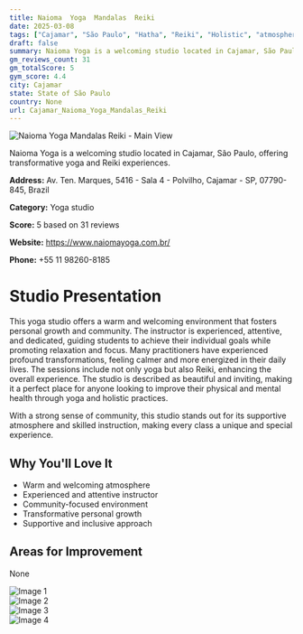 ```yaml
---
title: Naioma  Yoga  Mandalas  Reiki
date: 2025-03-08
tags: ["Cajamar", "São Paulo", "Hatha", "Reiki", "Holistic", "atmosphere", "community", "Cajamar"]  
draft: false
summary: Naioma Yoga is a welcoming studio located in Cajamar, São Paulo, offering transformative yoga and Reiki experiences.
gm_reviews_count: 31
gm_totalScore: 5
gym_score: 4.4
city: Cajamar
state: State of São Paulo
country: None
url: Cajamar_Naioma_Yoga_Mandalas_Reiki
---
```


<div className="aspect-[16/9] relative my-8">
  <img 
    src="https://lh5.googleusercontent.com/p/AF1QipMRj6NJDSRVLovgZ7LrjJa22ia-hjtLsWjWfyUm=w1920-h1080-k-no"
    alt="Naioma  Yoga  Mandalas  Reiki - Main View"
    className="object-cover absolute inset-0 w-full h-full rounded-lg"
  />
</div>

Naioma Yoga is a welcoming studio located in Cajamar, São Paulo, offering transformative yoga and Reiki experiences.

**Address:** Av. Ten. Marques, 5416 - Sala 4 - Polvilho, Cajamar - SP, 07790-845, Brazil

**Category:** Yoga studio

**Score:** 5 based on 31 reviews

**Website:** https://www.naiomayoga.com.br/

**Phone:** +55 11 98260-8185

# Studio Presentation

This yoga studio offers a warm and welcoming environment that fosters personal growth and community. The instructor is experienced, attentive, and dedicated, guiding students to achieve their individual goals while promoting relaxation and focus. Many practitioners have experienced profound transformations, feeling calmer and more energized in their daily lives. The sessions include not only yoga but also Reiki, enhancing the overall experience. The studio is described as beautiful and inviting, making it a perfect place for anyone looking to improve their physical and mental health through yoga and holistic practices.

With a strong sense of community, this studio stands out for its supportive atmosphere and skilled instruction, making every class a unique and special experience.

## Why You'll Love It

- Warm and welcoming atmosphere
- Experienced and attentive instructor
- Community-focused environment
- Transformative personal growth
- Supportive and inclusive approach

## Areas for Improvement

None

<div className="grid grid-cols-1 xl:grid-cols-2 gap-4 my-8">
<div className="aspect-[4/3] relative"><img src="https://lh5.googleusercontent.com/p/AF1QipMnbwSElpGmWRiJzHfEtbN9ZKt0pyM3ryYrCkKE=w1920-h1080-k-no" alt="Image 1" className="object-cover absolute inset-0 w-full h-full rounded-lg" /></div>
<div className="aspect-[4/3] relative"><img src="https://lh5.googleusercontent.com/p/AF1QipOLaegOLF2mHxtmT5TNtG4qX_HKfy8YGULtprgT=w1920-h1080-k-no" alt="Image 2" className="object-cover absolute inset-0 w-full h-full rounded-lg" /></div>
<div className="aspect-[4/3] relative"><img src="https://lh5.googleusercontent.com/p/AF1QipPFY6rE8Td13NjVaFECz01xmZK5QNGfqCcy6H7G=w1920-h1080-k-no" alt="Image 3" className="object-cover absolute inset-0 w-full h-full rounded-lg" /></div>
<div className="aspect-[4/3] relative"><img src="https://lh5.googleusercontent.com/p/AF1QipOgMWIJhD1kTNyGsUEFP1LV3IVcN4hyK-kOA4VB=w1920-h1080-k-no" alt="Image 4" className="object-cover absolute inset-0 w-full h-full rounded-lg" /></div>
</div>